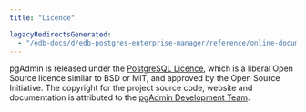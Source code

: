 ```yaml
---
title: "Licence"

legacyRedirectsGenerated:
  - "/edb-docs/d/edb-postgres-enterprise-manager/reference/online-documentation/8.0/licence.html"
---
```


<div id="licence" class="registered_link"></div>

pgAdmin is released under the [PostgreSQL Licence](http://www.postgresql.org/about/licence), which is a liberal Open Source licence similar to BSD or MIT, and approved by the Open Source Initiative. The copyright for the project source code, website and documentation is attributed to the [pgAdmin Development Team](https://www.pgadmin.org/development/team.php).
